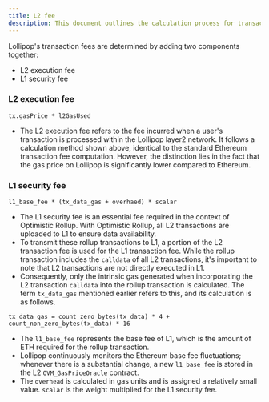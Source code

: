 ```yaml
---
title: L2 fee
description: This document outlines the calculation process for transaction fees on Lollipop, emphasizing their lower cost compared to Ethereum.
---
```


Lollipop's transaction fees are determined by adding two components together:

-   L2 execution fee
-   L1 security fee

### L2 execution fee

```
tx.gasPrice * l2GasUsed
```

-   The L2 execution fee refers to the fee incurred when a user's transaction is processed within the Lollipop layer2 network. It follows a calculation method shown above, identical to the standard Ethereum transaction fee computation. However, the distinction lies in the fact that the gas price on Lollipop is significantly lower compared to Ethereum.

### L1 security fee

```
l1_base_fee * (tx_data_gas + overhaed) * scalar
```

-   The L1 security fee is an essential fee required in the context of Optimistic Rollup. With Optimistic Rollup, all L2 transactions are uploaded to L1 to ensure data availability.
-   To transmit these rollup transactions to L1, a portion of the L2 transaction fee is used for the L1 transaction fee. While the rollup transaction includes the `calldata` of all L2 transactions, it's important to note that L2 transactions are not directly executed in L1.
-   Consequently, only the intrinsic gas generated when incorporating the L2 transaction `calldata` into the rollup transaction is calculated. The term `tx_data_gas` mentioned earlier refers to this, and its calculation is as follows.


```
tx_data_gas = count_zero_bytes(tx_data) * 4 + count_non_zero_bytes(tx_data) * 16
```

-   The `l1_base_fee` represents the base fee of L1, which is the amount of ETH required for the rollup transaction.
-   Lollipop continuously monitors the Ethereum base fee fluctuations; whenever there is a substantial change, a new `l1_base_fee` is stored in the L2 `OVM_GasPriceOracle` contract.
-   The `overhead` is calculated in gas units and is assigned a relatively small value. `scalar` is the weight multiplied for the L1 security fee.